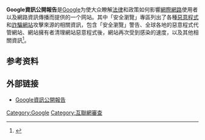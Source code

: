 {{Refimprove|time=2020-12-22T02:37:48+00:00}}
{{noteTA
|G1=IT
|1=zh-cn:透明度报告;zh-tw:資訊公開報告;zh-hk:資訊公開報告;
}}
'''Google資訊公開報告'''是[[Google|Google]]为使大众瞭解[[法律|法律]]和政策如何影響[[網際網路|網際網路]]使用者以及網路資訊傳播而提供的一个网站。其中「安全瀏覽」專區列出了各種[[惡意程式|惡意程式]]和[[詐騙網站|詐騙網站]]攻擊來源的相關資訊，包含「安全瀏覽」警告、全球各地的惡意程式代管網站、網站擁有者清理網站惡意程式後，網站再次受到感染的速度，以及其他相關資訊<ref>{{Cite web |url=https://googleblog.blogspot.hk/2013/06/transparency-report-making-web-safer.html |title=Transparency Report: Making the web a safer place|date=2013-06-25|accessdate=2016-11-20 |archive-date=2016-11-20 |author=Lucas Ballard|archive-url=https://web.archive.org/web/20161120085224/https://googleblog.blogspot.hk/2013/06/transparency-report-making-web-safer.html |dead-url=yes }}</ref>。

== 参考资料 ==
{{reflist}}

== 外部链接 ==
* [https://transparencyreport.google.com Google資訊公開報告] {{Wayback|url=https://transparencyreport.google.com/ |date=20210201135229 }}

{{Google公司}}

{{网站小作品}}
[[Category:Google|Category:Google]]
[[Category:互聯網審查|Category:互聯網審查]]